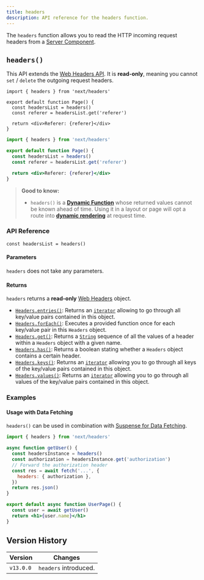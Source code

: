 ```yaml
---
title: headers
description: API reference for the headers function.
---
```


The `headers` function allows you to read the HTTP incoming request headers from a [Server Component](/docs/getting-started/react-essentials).

## `headers()`

This API extends the [Web Headers API](https://developer.mozilla.org/en-US/docs/Web/API/Headers). It is **read-only**, meaning you cannot `set` / `delete` the outgoing request headers.

```tsx filename="app/page.tsx" switcher
import { headers } from 'next/headers'

export default function Page() {
  const headersList = headers()
  const referer = headersList.get('referer')

  return <div>Referer: {referer}</div>
}
```

```jsx filename="app/page.js" switcher
import { headers } from 'next/headers'

export default function Page() {
  const headersList = headers()
  const referer = headersList.get('referer')

  return <div>Referer: {referer}</div>
}
```

> **Good to know:**
>
> - `headers()` is a **[Dynamic Function](/docs/app/building-your-application/rendering/static-and-dynamic-rendering#dynamic-functions)** whose returned values cannot be known ahead of time. Using it in a layout or page will opt a route into **[dynamic rendering](/docs/app/building-your-application/rendering/static-and-dynamic-rendering#dynamic-rendering)** at request time.

### API Reference

```tsx
const headersList = headers()
```

#### Parameters

`headers` does not take any parameters.

#### Returns

`headers` returns a **read-only** [Web Headers](https://developer.mozilla.org/en-US/docs/Web/API/Headers) object.

- [`Headers.entries()`](https://developer.mozilla.org/en-US/docs/Web/API/Headers/entries): Returns an [`iterator`](https://developer.mozilla.org/en-US/docs/Web/JavaScript/Reference/Iteration_protocols) allowing to go through all key/value pairs contained in this object.
- [`Headers.forEach()`](https://developer.mozilla.org/en-US/docs/Web/API/Headers/forEach): Executes a provided function once for each key/value pair in this `Headers` object.
- [`Headers.get()`](https://developer.mozilla.org/en-US/docs/Web/API/Headers/get): Returns a [`String`](https://developer.mozilla.org/en-US/docs/Web/JavaScript/Reference/Global_Objects/String) sequence of all the values of a header within a `Headers` object with a given name.
- [`Headers.has()`](https://developer.mozilla.org/en-US/docs/Web/API/Headers/has): Returns a boolean stating whether a `Headers` object contains a certain header.
- [`Headers.keys()`](https://developer.mozilla.org/en-US/docs/Web/API/Headers/keys): Returns an [`iterator`](https://developer.mozilla.org/en-US/docs/Web/JavaScript/Reference/Iteration_protocols) allowing you to go through all keys of the key/value pairs contained in this object.
- [`Headers.values()`](https://developer.mozilla.org/en-US/docs/Web/API/Headers/values): Returns an [`iterator`](https://developer.mozilla.org/en-US/docs/Web/JavaScript/Reference/Iteration_protocols) allowing you to go through all values of the key/value pairs contained in this object.

### Examples

#### Usage with Data Fetching

`headers()` can be used in combination with [Suspense for Data Fetching](/docs/app/building-your-application/data-fetching/fetching).

```jsx filename="app/page.js"
import { headers } from 'next/headers'

async function getUser() {
  const headersInstance = headers()
  const authorization = headersInstance.get('authorization')
  // Forward the authorization header
  const res = await fetch('...', {
    headers: { authorization },
  })
  return res.json()
}

export default async function UserPage() {
  const user = await getUser()
  return <h1>{user.name}</h1>
}
```

## Version History

| Version   | Changes               |
| --------- | --------------------- |
| `v13.0.0` | `headers` introduced. |
